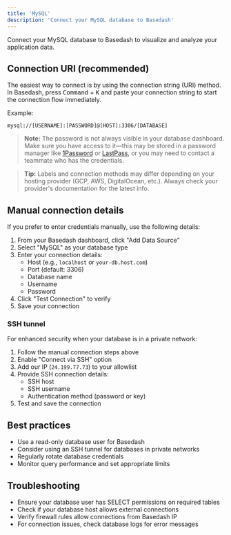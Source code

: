 ```yaml
---
title: 'MySQL'
description: 'Connect your MySQL database to Basedash'
---
```


Connect your MySQL database to Basedash to visualize and analyze your application data.

## Connection URI (recommended)

The easiest way to connect is by using the connection string (URI) method. In Basedash, press <kbd>Command</kbd> + <kbd>K</kbd> and paste your connection string to start the connection flow immediately.

Example:
```
mysql://[USERNAME]:[PASSWORD]@[HOST]:3306/[DATABASE]
```

> **Note:** The password is not always visible in your database dashboard. Make sure you have access to it—this may be stored in a password manager like [1Password](https://1password.com/) or [LastPass](https://www.lastpass.com/), or you may need to contact a teammate who has the credentials.

> **Tip:** Labels and connection methods may differ depending on your hosting provider (GCP, AWS, DigitalOcean, etc.). Always check your provider's documentation for the latest info.

## Manual connection details

If you prefer to enter credentials manually, use the following details:

1. From your Basedash dashboard, click "Add Data Source"
2. Select "MySQL" as your database type
3. Enter your connection details:
   - Host (e.g., `localhost` or `your-db.host.com`)
   - Port (default: 3306)
   - Database name
   - Username
   - Password
4. Click "Test Connection" to verify
5. Save your connection

### SSH tunnel
For enhanced security when your database is in a private network:
1. Follow the manual connection steps above
2. Enable "Connect via SSH" option
3. Add our IP (`24.199.77.73`) to your allowlist
4. Provide SSH connection details:
   - SSH host
   - SSH username
   - Authentication method (password or key)
5. Test and save the connection

## Best practices
- Use a read-only database user for Basedash
- Consider using an SSH tunnel for databases in private networks
- Regularly rotate database credentials
- Monitor query performance and set appropriate limits

## Troubleshooting
- Ensure your database user has SELECT permissions on required tables
- Check if your database host allows external connections
- Verify firewall rules allow connections from Basedash IP
- For connection issues, check database logs for error messages
